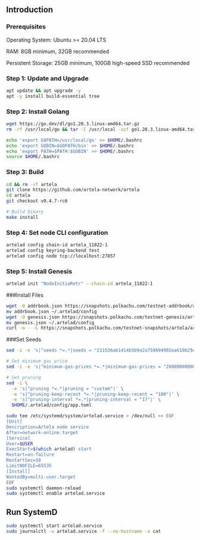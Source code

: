 ## Introduction


### Prerequisites

Operating System: Ubuntu >= 20.04 LTS

RAM: 8GB minimum, 32GB recommended

Persistent Storage: 25GB minimum, 100GB high-speed SSD recommended


### Step 1: Update and Upgrade
```bash copy
apt update && apt upgrade -y
apt -y install build-essential tree

```

### Step 2: Install Golang
```bash copy
wget https://go.dev/dl/go1.20.3.linux-amd64.tar.gz
rm -rf /usr/local/go && tar -C /usr/local -xzf go1.20.3.linux-amd64.tar.gz

echo 'export GOPATH=/usr/local/go' >> $HOME/.bashrc
echo 'export GOBIN=$GOPATH/bin' >> $HOME/.bashrc
echo 'export PATH=$PATH:$GOBIN' >> $HOME/.bashrc
source $HOME/.bashrc
```

### Step 3: Build 

```bash copy
cd && rm -rf artela
git clone https://github.com/artela-network/artela
cd artela
git checkout v0.4.7-rc6

# Build binary
make install
```

### Step 4: Set node CLI configuration
```bash copy
artelad config chain-id artela_11822-1
artelad config keyring-backend test
artelad config node tcp://localhost:27857
```

### Step 5: Install  Genesis


```bash copy
artelad init "NodeInitiaRetr" --chain-id artela_11822-1
```


###Install Files
```bash copy
wget -O addrbook.json https://snapshots.polkachu.com/testnet-addrbook/artela/addrbook.json --inet4-only
mv addrbook.json ~/.artelad/config
wget -O genesis.json https://snapshots.polkachu.com/testnet-genesis/artela/genesis.json --inet4-only
mv genesis.json ~/.artelad/config
curl -o - -L https://snapshots.polkachu.com/testnet-snapshots/artela/artela_7515843.tar.lz4 | lz4 -c -d - | tar -x -C $HOME/.artelad
```

###Set Seeds
```bash copy
sed -i -e 's|^seeds *=.*|seeds = "211536ab1414b5b9a2a759694902ea619b29c8b1@47.251.14.47:26656,d89e10d917f6f7472125aa4c060c05afa78a9d65@47.251.32.165:26656,bec6934fcddbac139bdecce19f81510cb5e02949@47.254.24.106:26656,32d0e4aec8d8a8e33273337e1821f2fe2309539a@47.88.58.36:26656,1bf5b73f1771ea84f9974b9f0015186f1daa4266@47.251.14.47:26656"|' $HOME/.artelad/config/config.toml

# Set minimum gas price
sed -i -e 's|^minimum-gas-prices *=.*|minimum-gas-prices = "20000000000uart"|' $HOME/.artelad/config/app.toml

# Set pruning
sed -i \
  -e 's|^pruning *=.*|pruning = "custom"|' \
  -e 's|^pruning-keep-recent *=.*|pruning-keep-recent = "100"|' \
  -e 's|^pruning-interval *=.*|pruning-interval = "17"|' \
  $HOME/.artelad/config/app.toml
```

```bash copy
sudo tee /etc/systemd/system/artelad.service > /dev/null << EOF
[Unit]
Description=Artela node service
After=network-online.target
[Service]
User=$USER
ExecStart=$(which artelad) start
Restart=on-failure
RestartSec=10
LimitNOFILE=65535
[Install]
WantedBy=multi-user.target
EOF
sudo systemctl daemon-reload
sudo systemctl enable artelad.service
```

## Run SystemD

```bash sudo
sudo systemctl start artelad.service
sudo journalctl -u artelad.service -f --no-hostname -o cat
```
